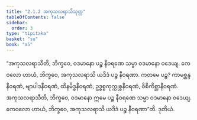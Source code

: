 ```yaml
---
title: "2.1.2 အကုသလရာသိသုတ္တ"
tableOfContents: false
sidebar:
  order: 3
type: "tipitaka"
basket: "su"
book: "a5"
---
```



<DynamicBreadcrumb />

<Division number="52" book="a5">

<Paragraph number="326" book="a5">
“အကုသလရာသီတိ, ဘိက္ခဝေ, ဝဒမာနော ပဉ္စ နီဝရဏေ သမ္မာ ဝဒမာနော ဝဒေယျ. ကေဝလော ဟာယံ, ဘိက္ခဝေ, အကုသလရာသိ ယဒိဒံ ပဉ္စ နီဝရဏာ. ကတမေ ပဉ္စ? ကာမစ္ဆန္ဒနီဝရဏံ, ဗျာပါဒနီဝရဏံ, ထိနမိဒ္ဓနီဝရဏံ, ဥဒ္ဓစ္စကုက္ကုစ္စနီဝရဏံ, ဝိစိကိစ္ဆာနီဝရဏံ. အကုသလရာသီတိ, ဘိက္ခဝေ, ဝဒမာနော ဣမေ ပဉ္စ နီဝရဏေ သမ္မာ ဝဒမာနော ဝဒေယျ. ကေဝလော ဟာယံ, ဘိက္ခဝေ, အကုသလရာသိ ယဒိဒံ ပဉ္စ နီဝရဏာ”တိ.

</Paragraph>
</Division>

<Paragraph number="327" type="center" book="a5">
ဒုတိယံ.
</Paragraph>